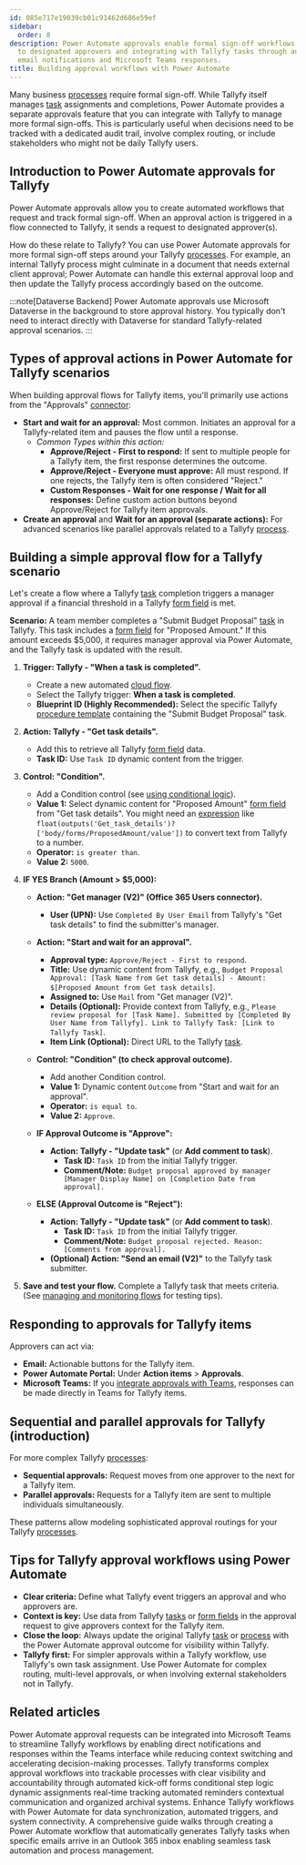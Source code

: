 ```yaml
---
id: 085e717e19039cb01c91462d686e59ef
sidebar:
  order: 8
description: Power Automate approvals enable formal sign-off workflows by sending requests
  to designated approvers and integrating with Tallyfy tasks through automated triggers
  email notifications and Microsoft Teams responses.
title: Building approval workflows with Power Automate
---
```



Many business [processes](/products/pro/tracking-and-tasks/processes/) require formal sign-off. While Tallyfy itself manages [task](/products/pro/tracking-and-tasks/tasks/) assignments and completions, Power Automate provides a separate approvals feature that you can integrate with Tallyfy to manage more formal sign-offs. This is particularly useful when decisions need to be tracked with a dedicated audit trail, involve complex routing, or include stakeholders who might not be daily Tallyfy users.

## Introduction to Power Automate approvals for Tallyfy

Power Automate approvals allow you to create automated workflows that request and track formal sign-off. When an approval action is triggered in a flow connected to Tallyfy, it sends a request to designated approver(s).

How do these relate to Tallyfy? You can use Power Automate approvals for more formal sign-off steps around your Tallyfy [processes](/products/pro/tracking-and-tasks/processes/). For example, an internal Tallyfy process might culminate in a document that needs external client approval; Power Automate can handle this external approval loop and then update the Tallyfy process accordingly based on the outcome.

:::note[Dataverse Backend]
Power Automate approvals use Microsoft Dataverse in the background to store approval history. You typically don't need to interact directly with Dataverse for standard Tallyfy-related approval scenarios.
:::

## Types of approval actions in Power Automate for Tallyfy scenarios

When building approval flows for Tallyfy items, you'll primarily use actions from the "Approvals" [connector](/products/pro/integrations/middleware/power-automate/understanding-power-automate-basics/):

*   **Start and wait for an approval:** Most common. Initiates an approval for a Tallyfy-related item and pauses the flow until a response.
    *   *Common Types within this action:*
        *   **Approve/Reject - First to respond:** If sent to multiple people for a Tallyfy item, the first response determines the outcome.
        *   **Approve/Reject - Everyone must approve:** All must respond. If one rejects, the Tallyfy item is often considered "Reject."
        *   **Custom Responses - Wait for one response / Wait for all responses:** Define custom action buttons beyond Approve/Reject for Tallyfy item approvals.
*   **Create an approval** and **Wait for an approval (separate actions):** For advanced scenarios like parallel approvals related to a Tallyfy [process](/products/pro/tracking-and-tasks/processes/).

## Building a simple approval flow for a Tallyfy scenario

Let's create a flow where a Tallyfy [task](/products/pro/tracking-and-tasks/tasks/) completion triggers a manager approval if a financial threshold in a Tallyfy [form field](/products/pro/tracking-and-tasks/tasks/what-are-form-fields-in-tallyfy/) is met.

**Scenario:** A team member completes a "Submit Budget Proposal" [task](/products/pro/tracking-and-tasks/tasks/) in Tallyfy. This task includes a [form field](/products/pro/tracking-and-tasks/tasks/what-are-form-fields-in-tallyfy/) for "Proposed Amount." If this amount exceeds $5,000, it requires manager approval via Power Automate, and the Tallyfy task is updated with the result.

<Steps>

1.  **Trigger: Tallyfy - "When a task is completed".**
    *   Create a new automated [cloud flow](/products/pro/integrations/middleware/power-automate/understanding-power-automate-basics/).
    *   Select the Tallyfy trigger: **When a task is completed**.
    *   **Blueprint ID (Highly Recommended):** Select the specific Tallyfy [procedure template](/products/pro/documenting/templates/) containing the "Submit Budget Proposal" task.

2.  **Action: Tallyfy - "Get task details".**
    *   Add this to retrieve all Tallyfy [form field](/products/pro/tracking-and-tasks/tasks/what-are-form-fields-in-tallyfy/) data.
    *   **Task ID:** Use `Task ID` dynamic content from the trigger.

3.  **Control: "Condition".**
    *   Add a Condition control (see [using conditional logic](/products/pro/integrations/middleware/power-automate/using-conditional-logic-in-power-automate/)).
    *   **Value 1:** Select dynamic content for "Proposed Amount" [form field](/products/pro/tracking-and-tasks/tasks/what-are-form-fields-in-tallyfy/) from "Get task details". You might need an [expression](/products/pro/integrations/middleware/power-automate/advanced-conditions-and-expressions/) like `float(outputs('Get_task_details')?['body/forms/ProposedAmount/value'])` to convert text from Tallyfy to a number.
    *   **Operator:** `is greater than`.
    *   **Value 2:** `5000`.



4.  **IF YES Branch (Amount > $5,000):**
    *   **Action: "Get manager (V2)" (Office 365 Users connector).**
        *   **User (UPN):** Use `Completed By User Email` from Tallyfy's "Get task details" to find the submitter's manager.
    *   **Action: "Start and wait for an approval".**
        *   **Approval type:** `Approve/Reject - First to respond`.
        *   **Title:** Use dynamic content from Tallyfy, e.g., `Budget Proposal Approval: [Task Name from Get task details] - Amount: $[Proposed Amount from Get task details]`.
        *   **Assigned to:** Use `Mail` from "Get manager (V2)".
        *   **Details (Optional):** Provide context from Tallyfy, e.g., `Please review proposal for [Task Name]. Submitted by [Completed By User Name from Tallyfy]. Link to Tallyfy Task: [Link to Tallyfy Task]`.
        *   **Item Link (Optional):** Direct URL to the Tallyfy [task](/products/pro/tracking-and-tasks/tasks/).



    *   **Control: "Condition" (to check approval outcome).**
        *   Add another Condition control.
        *   **Value 1:** Dynamic content `Outcome` from "Start and wait for an approval".
        *   **Operator:** `is equal to`.
        *   **Value 2:** `Approve`.
    *   **IF Approval Outcome is "Approve":**
        *   **Action: Tallyfy - "Update task"** (or **Add comment to task**).
            *   **Task ID:** `Task ID` from the initial Tallyfy trigger.
            *   **Comment/Note:** `Budget proposal approved by manager [Manager Display Name] on [Completion Date from approval].`
    *   **ELSE (Approval Outcome is "Reject"):**
        *   **Action: Tallyfy - "Update task"** (or **Add comment to task**).
            *   **Task ID:** `Task ID` from the initial Tallyfy trigger.
            *   **Comment/Note:** `Budget proposal rejected. Reason: [Comments from approval].`
        *   **(Optional) Action: "Send an email (V2)"** to the Tallyfy task submitter.

5.  **Save and test your flow.** Complete a Tallyfy task that meets criteria. (See [managing and monitoring flows](/products/pro/integrations/middleware/power-automate/managing-and-monitoring-power-automate-flows/) for testing tips).

</Steps>

## Responding to approvals for Tallyfy items

Approvers can act via:

*   **Email:** Actionable buttons for the Tallyfy item.
*   **Power Automate Portal:** Under **Action items** > **Approvals**.
*   **Microsoft Teams:** If you [integrate approvals with Teams](/products/pro/integrations/middleware/power-automate/integrating-power-automate-approvals-with-microsoft-teams/), responses can be made directly in Teams for Tallyfy items.

## Sequential and parallel approvals for Tallyfy (introduction)

For more complex Tallyfy [processes](/products/pro/tracking-and-tasks/processes/):

*   **Sequential approvals:** Request moves from one approver to the next for a Tallyfy item.
*   **Parallel approvals:** Requests for a Tallyfy item are sent to multiple individuals simultaneously.

These patterns allow modeling sophisticated approval routings for your Tallyfy [processes](/products/pro/tracking-and-tasks/processes/).

## Tips for Tallyfy approval workflows using Power Automate

*   **Clear criteria:** Define what Tallyfy event triggers an approval and who approvers are.
*   **Context is key:** Use data from Tallyfy [tasks](/products/pro/tracking-and-tasks/tasks/) or [form fields](/products/pro/tracking-and-tasks/tasks/what-are-form-fields-in-tallyfy/) in the approval request to give approvers context for the Tallyfy item.
*   **Close the loop:** Always update the original Tallyfy [task](/products/pro/tracking-and-tasks/tasks/) or [process](/products/pro/tracking-and-tasks/processes/) with the Power Automate approval outcome for visibility within Tallyfy.
*   **Tallyfy first:** For simpler approvals within a Tallyfy workflow, use Tallyfy's own task assignment. Use Power Automate for complex routing, multi-level approvals, or when involving external stakeholders not in Tallyfy.


## Related articles
<CardGrid>
<LinkTitleCard header="<b>Power Automate > Integrating Power Automate approvals with Microsoft Teams</b>" href="/products/pro/integrations/middleware/power-automate/integrating-power-automate-approvals-with-microsoft-teams/" > Power Automate approval requests can be integrated into Microsoft Teams to streamline Tallyfy workflows by enabling direct notifications and responses within the Teams interface while reducing context switching and accelerating decision-making processes. </LinkTitleCard>
<LinkTitleCard header="<b>How To > Automatically track and run complex approval workflows</b>" href="/products/pro/tutorials/how-to/track-and-run-complex-approval-workflows/" > Tallyfy transforms complex approval workflows into trackable processes with clear visibility and accountability through automated kick-off forms conditional step logic dynamic assignments real-time tracking automated reminders contextual communication and organized archival systems. </LinkTitleCard>
<LinkTitleCard header="<b>Middleware > Power Automate</b>" href="/products/pro/integrations/middleware/power-automate/" > Enhance Tallyfy workflows with Power Automate for data synchronization, automated triggers, and system connectivity. </LinkTitleCard>
<LinkTitleCard header="<b>Power Automate > Creating your first flow in Power Automate</b>" href="/products/pro/integrations/middleware/power-automate/creating-your-first-flow-in-power-automate/" > A comprehensive guide walks through creating a Power Automate workflow that automatically generates Tallyfy tasks when specific emails arrive in an Outlook 365 inbox enabling seamless task automation and process management. </LinkTitleCard>
</CardGrid>